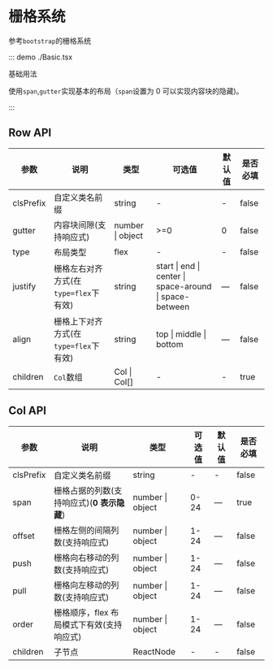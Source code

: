 # 栅格系统

参考`bootstrap`的栅格系统

::: demo ./Basic.tsx

基础用法

使用`span`,`gutter`实现基本的布局（`span`设置为 0 可以实现内容块的隐藏)。

:::

<!-- ::: demo 偏移布局

使用`offset`,`push`,`pull`实现内容的偏移

```jsx
import React from 'react';
import { Row } from 'xl-vision';
export default () => {
  return (
    <div>
      <div className='grid-box'>
        <Row gutter={10}>
          <Row.Col span={6}>
            <div className='col-box'>col1</div>
          </Row.Col>
          <Row.Col span={6} offset={6}>
            <div className='col-box'>col2</div>
          </Row.Col>
          <Row.Col span={6}>
            <div className='col-box'>col3</div>
          </Row.Col>
        </Row>
      </div>
      <div className='grid-box'>
        <Row gutter={10}>
          <Row.Col span={6}>
            <div className='col-box'>col1</div>
          </Row.Col>
          <Row.Col span={6} push={6}>
            <div className='col-box'>col2</div>
          </Row.Col>
          <Row.Col span={6} pull={6}>
            <div className='col-box'>col3</div>
          </Row.Col>
          <Row.Col span={6}>
            <div className='col-box'>col4</div>
          </Row.Col>
        </Row>
      </div>
      <div className='grid-box'>
        <Row gutter={10}>
          <Row.Col span={6} offset={6}>
            <div className='col-box'>col1</div>
          </Row.Col>
          <Row.Col span={6} pull={12}>
            <div className='col-box'>col2</div>
          </Row.Col>
          <Row.Col span={6}>
            <div className='col-box'>col3</div>
          </Row.Col>
        </Row>
      </div>
    </div>
  );
};
```

```scss
.grid-box {
  padding: 0.5rem;
  background-color: #e6e6e6;
  border-radius: 4px;

  & + & {
    margin-top: 1rem;
  }
}

.col-box {
  padding: 0.5rem;
  color: #fff;
  text-align: center;
  background-color: #80bdff;
  border-radius: 5px;
}
```

:::

::: demo 响应式布局

`span`可以传入对象的形式实现不同尺寸下的布局可以设置的参数有:`xs`,`sm`,`md`,`lg`,`xl`,`xxl`。请尝试改变浏览器窗口大小。

```jsx
import React from 'react';
import { Row } from 'xl-vision';
export default () => {
  return (
    <div className='grid-box'>
      <Row
        gutter={{
          xs: 8,
          sm: 10,
          md: 15,
          lg: 20,
          xl: 25,
          xxl: 30,
        }}
      >
        <Row.Col
          span={{
            xs: 8,
            sm: 6,
            md: 4,
            lg: 6,
          }}
        >
          <div className='col-box'>col1</div>
        </Row.Col>
        <Row.Col
          span={{
            xs: 8,
            sm: 6,
            md: 5,
            lg: 10,
            xxl: 6,
          }}
        >
          <div className='col-box'>col2</div>
        </Row.Col>
        <Row.Col
          span={{
            xs: 8,
            sm: 6,
            md: 7,
            lg: 4,
            xl: 0,
            xxl: 6,
          }}
        >
          <div className='col-box'>col3</div>
        </Row.Col>
        <Row.Col
          span={{
            xs: 0,
            sm: 6,
            md: 8,
            lg: 4,
            xl: 8,
            xxl: 6,
          }}
        >
          <div className='col-box'>col4</div>
        </Row.Col>
      </Row>
    </div>
  );
};
```

```scss
.grid-box {
  padding: 0.5rem;
  background-color: #e6e6e6;
  border-radius: 4px;

  & + & {
    margin-top: 1rem;
  }
}

.col-box {
  padding: 0.5rem;
  color: #fff;
  text-align: center;
  background-color: #80bdff;
  border-radius: 5px;
}
```

:::

::: demo 响应式偏移

`offset`,`push`,`pull`也是支持响应式的。可以设置的参数有:`xs`,`sm`,`md`,`lg`,`xl`,`xxl`

```jsx
import React from 'react';
import { Row } from 'xl-vision';
export default () => {
  return (
    <div>
      <div className='grid-box'>
        <Row gutter={10}>
          <Row.Col span={6}>
            <div className='col-box'>col1</div>
          </Row.Col>
          <Row.Col
            span={6}
            offset={{
              xs: 1,
              sm: 2,
              md: 3,
              lg: 4,
              xl: 5,
              xxl: 6,
            }}
          >
            <div className='col-box'>col2</div>
          </Row.Col>
          <Row.Col span={6}>
            <div className='col-box'>col3</div>
          </Row.Col>
        </Row>
      </div>
      <div className='grid-box'>
        <Row gutter={10}>
          <Row.Col span={6}>
            <div className='col-box'>col1</div>
          </Row.Col>
          <Row.Col span={6}>
            <div className='col-box'>col2</div>
          </Row.Col>
          <Row.Col
            span={6}
            push={{
              xs: 1,
              sm: 2,
              md: 3,
              lg: 4,
              xl: 5,
              xxl: 6,
            }}
          >
            <div className='col-box'>col3</div>
          </Row.Col>
        </Row>
      </div>
      <div className='grid-box'>
        <Row gutter={10}>
          <Row.Col span={6}>
            <div className='col-box'>col1</div>
          </Row.Col>
          <Row.Col span={6}>
            <div className='col-box'>col2</div>
          </Row.Col>
          <Row.Col
            span={6}
            pull={{
              xs: 1,
              sm: 2,
              md: 3,
              lg: 4,
              xl: 5,
              xxl: 6,
            }}
            offset={6}
          >
            <div className='col-box'>col3</div>
          </Row.Col>
        </Row>
      </div>
    </div>
  );
};
```

```scss
.grid-box {
  padding: 0.5rem;
  background-color: #e6e6e6;
  border-radius: 4px;

  & + & {
    margin-top: 1rem;
  }
}

.col-box {
  padding: 0.5rem;
  color: #fff;
  text-align: center;
  background-color: #80bdff;
  border-radius: 5px;
}
```

:::

::: demo `flex`布局

在现代浏览器中可以指定`type={'flex'}`, 然后可以使用`align`和`justify`实现水平和垂直方向的不同方式的对齐, 也可以使用`order`改变内容块的前后顺序(order 也是支持响应式的)。

```jsx
import React from 'react';
import { Row } from 'xl-vision';
export default () => {
  return (
    <div>
      <div className='grid-box'>
        <Row gutter={10} type={'flex'} align={'top'}>
          <Row.Col span={6}>
            <div className='col-box'>col1</div>
          </Row.Col>
          <Row.Col span={6}>
            <div className='col-box'>col2</div>
          </Row.Col>
          <Row.Col span={6}>
            <div className='col-box'>col3</div>
          </Row.Col>
          <Row.Col span={6}>
            <div className='col-box'>col4</div>
          </Row.Col>
        </Row>
      </div>
      <div className='grid-box'>
        <Row gutter={10} type={'flex'} align={'middle'}>
          <Row.Col span={6}>
            <div className='col-box'>col1</div>
          </Row.Col>
          <Row.Col span={6}>
            <div className='col-box'>col2</div>
          </Row.Col>
          <Row.Col span={6}>
            <div className='col-box'>col3</div>
          </Row.Col>
          <Row.Col span={6}>
            <div className='col-box'>col4</div>
          </Row.Col>
        </Row>
      </div>
      <div className='grid-box'>
        <Row gutter={10} type={'flex'} align={'bottom'}>
          <Row.Col span={6}>
            <div className='col-box'>col1</div>
          </Row.Col>
          <Row.Col span={6}>
            <div className='col-box'>col2</div>
          </Row.Col>
          <Row.Col span={6}>
            <div className='col-box'>col3</div>
          </Row.Col>
          <Row.Col span={6}>
            <div className='col-box'>col4</div>
          </Row.Col>
        </Row>
      </div>
      <div className='grid-box'>
        <Row gutter={10} type={'flex'} justify={'start'}>
          <Row.Col span={6}>
            <div className='col-box'>col1</div>
          </Row.Col>
          <Row.Col span={6}>
            <div className='col-box'>col2</div>
          </Row.Col>
          <Row.Col span={6}>
            <div className='col-box'>col3</div>
          </Row.Col>
        </Row>
      </div>
      <div className='grid-box'>
        <Row gutter={10} type={'flex'} justify={'center'}>
          <Row.Col span={6}>
            <div className='col-box'>col1</div>
          </Row.Col>
          <Row.Col span={6}>
            <div className='col-box'>col2</div>
          </Row.Col>
          <Row.Col span={6}>
            <div className='col-box'>col3</div>
          </Row.Col>
        </Row>
      </div>
      <div className='grid-box'>
        <Row gutter={10} type={'flex'} justify={'end'}>
          <Row.Col span={6}>
            <div className='col-box'>col1</div>
          </Row.Col>
          <Row.Col span={6}>
            <div className='col-box'>col2</div>
          </Row.Col>
          <Row.Col span={6}>
            <div className='col-box'>col3</div>
          </Row.Col>
        </Row>
      </div>
      <div className='grid-box'>
        <Row gutter={10} type={'flex'}>
          <Row.Col span={6} order={3}>
            <div className='col-box'>col1</div>
          </Row.Col>
          <Row.Col span={6} order={1}>
            <div className='col-box'>col2</div>
          </Row.Col>
          <Row.Col span={6} order={2}>
            <div className='col-box'>col3</div>
          </Row.Col>
        </Row>
      </div>
    </div>
  );
};
```

```scss
.grid-box {
  padding: 0.5rem;
  background-color: #e6e6e6;
  border-radius: 4px;

  & + & {
    margin-top: 1rem;
  }
  &::deep {
    .xl-grid-flex {
      height: 50px;
    }
  }
}

.col-box {
  padding: 0.5rem;
  color: #fff;
  text-align: center;
  background-color: #80bdff;
  border-radius: 5px;
}
```

::: -->

## Row API

| 参数 | 说明 | 类型 | 可选值 | 默认值 | 是否必填 |
| --- | --- | --- | --- | --- | --- |
| clsPrefix | 自定义类名前缀 | string | - | - | false |
| gutter | 内容块间隙(支持响应式) | number &#x007c; object | >=0 | 0 | false |
| type | 布局类型 | flex | - | - | false |
| justify | 栅格左右对齐方式(在`type=flex`下有效) | string | start &#x007c; end &#x007c; center &#x007c; space-around &#x007c; space-between | — | false |
| align | 栅格上下对齐方式(在`type=flex`下有效) | string | top &#x007c; middle &#x007c; bottom | — | false |
| children | `Col`数组 | Col &#x007c; Col[] | - | - | true |

## Col API

| 参数 | 说明 | 类型 | 可选值 | 默认值 | 是否必填 |
| --- | --- | --- | --- | --- | --- |
| clsPrefix | 自定义类名前缀 | string | - | - | false |
| span | 栅格占据的列数(支持响应式)(**0 表示隐藏**) | number &#x007c; object | 0-24 | — | true |
| offset | 栅格左侧的间隔列数(支持响应式) | number &#x007c; object | 1-24 | — | false |
| push | 栅格向右移动的列数(支持响应式) | number &#x007c; object | 1-24 | — | false |
| pull | 栅格向左移动的列数(支持响应式) | number &#x007c; object | 1-24 | — | false |
| order | 栅格顺序，flex 布局模式下有效(支持响应式) | number &#x007c; object | 1-24 | — | false |
| children | 子节点 | ReactNode | - | - | false |
